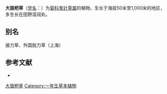 {{Speciesbox
| name = 大狼杷草
| status = 
| status_system = 
| image = Bidens frondosa.jpg
| genus = Bidens
| species = frondosa
| authority = L.
}}

'''大狼杷草'''（[[学名|学名]]：{{lang|la|''Bidens frondosa''}}）为[[菊科|菊科]][[鬼针草属|鬼针草属]]的植物。生长于海拔50米至1,000米的地区，多生长在田野湿润处。

== 别名 ==
接力草、外国脱力草（上海）

== 参考文献 ==
<div class="references-small">
* {{FRPS|大狼杷草}}
</div>
{{Taxonbar|from=Q1560642}}

[[Category:鬼针草属|大狼杷草]]
[[Category:一年生草本植物|Category:一年生草本植物]]


{{植物小作品}}